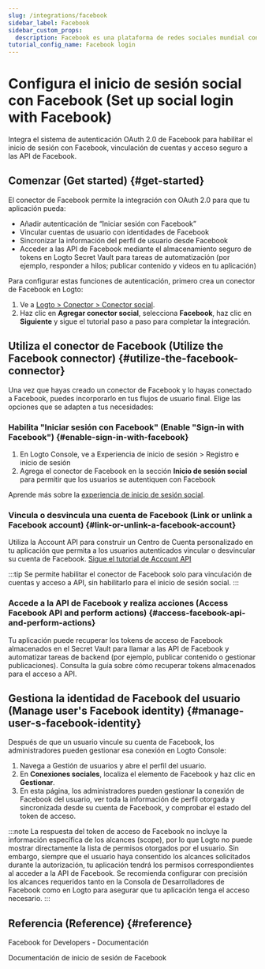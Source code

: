 ```yaml
---
slug: /integrations/facebook
sidebar_label: Facebook
sidebar_custom_props:
  description: Facebook es una plataforma de redes sociales mundial con miles de millones de usuarios. (Facebook is a worldwide social media platform with billions of users.)
tutorial_config_name: Facebook login
---
```




# Configura el inicio de sesión social con Facebook (Set up social login with Facebook)

Integra el sistema de autenticación OAuth 2.0 de Facebook para habilitar el inicio de sesión con Facebook, vinculación de cuentas y acceso seguro a las API de Facebook.

<GuideTip />

## Comenzar (Get started) \{#get-started}

El conector de Facebook permite la integración con OAuth 2.0 para que tu aplicación pueda:

- Añadir autenticación de “Iniciar sesión con Facebook”
- Vincular cuentas de usuario con identidades de Facebook
- Sincronizar la información del perfil de usuario desde Facebook
- Acceder a las API de Facebook mediante el almacenamiento seguro de tokens en Logto Secret Vault para tareas de automatización (por ejemplo, responder a hilos; publicar contenido y videos en tu aplicación)

Para configurar estas funciones de autenticación, primero crea un conector de Facebook en Logto:

1. Ve a [Logto > Conector > Conector social](https://cloud.logto.io/to/connectors/social).
2. Haz clic en **Agregar conector social**, selecciona **Facebook**, haz clic en **Siguiente** y sigue el tutorial paso a paso para completar la integración.

<Integration />

## Utiliza el conector de Facebook (Utilize the Facebook connector) \{#utilize-the-facebook-connector}

Una vez que hayas creado un conector de Facebook y lo hayas conectado a Facebook, puedes incorporarlo en tus flujos de usuario final. Elige las opciones que se adapten a tus necesidades:

### Habilita "Iniciar sesión con Facebook" (Enable "Sign-in with Facebook") \{#enable-sign-in-with-facebook}

1. En Logto Console, ve a <CloudLink to="/sign-in-experience/sign-up-and-sign-in">Experiencia de inicio de sesión > Registro e inicio de sesión</CloudLink>
2. Agrega el conector de Facebook en la sección **Inicio de sesión social** para permitir que los usuarios se autentiquen con Facebook

Aprende más sobre la [experiencia de inicio de sesión social](/end-user-flows/sign-up-and-sign-in/social-sign-in).

### Vincula o desvincula una cuenta de Facebook (Link or unlink a Facebook account) \{#link-or-unlink-a-facebook-account}

Utiliza la Account API para construir un Centro de Cuenta personalizado en tu aplicación que permita a los usuarios autenticados vincular o desvincular su cuenta de Facebook. [Sigue el tutorial de Account API](/end-user-flows/account-settings/by-account-api#link-a-new-social-connection)

:::tip
Se permite habilitar el conector de Facebook solo para vinculación de cuentas y acceso a API, sin habilitarlo para el inicio de sesión social.
:::

### Accede a la API de Facebook y realiza acciones (Access Facebook API and perform actions) \{#access-facebook-api-and-perform-actions}

Tu aplicación puede recuperar los tokens de acceso de Facebook almacenados en el Secret Vault para llamar a las API de Facebook y automatizar tareas de backend (por ejemplo, publicar contenido o gestionar publicaciones). Consulta la guía sobre cómo recuperar tokens almacenados para el acceso a API.

## Gestiona la identidad de Facebook del usuario (Manage user's Facebook identity) \{#manage-user-s-facebook-identity}

Después de que un usuario vincule su cuenta de Facebook, los administradores pueden gestionar esa conexión en Logto Console:

1. Navega a <CloudLink to="/users">Gestión de usuarios</CloudLink> y abre el perfil del usuario.
2. En **Conexiones sociales**, localiza el elemento de Facebook y haz clic en **Gestionar**.
3. En esta página, los administradores pueden gestionar la conexión de Facebook del usuario, ver toda la información de perfil otorgada y sincronizada desde su cuenta de Facebook, y comprobar el estado del token de acceso.

:::note
La respuesta del token de acceso de Facebook no incluye la información específica de los alcances (scope), por lo que Logto no puede mostrar directamente la lista de permisos otorgados por el usuario. Sin embargo, siempre que el usuario haya consentido los alcances solicitados durante la autorización, tu aplicación tendrá los permisos correspondientes al acceder a la API de Facebook. Se recomienda configurar con precisión los alcances requeridos tanto en la Consola de Desarrolladores de Facebook como en Logto para asegurar que tu aplicación tenga el acceso necesario.
:::

## Referencia (Reference) \{#reference}

<Url href="https://developers.facebook.com/docs/">Facebook for Developers - Documentación</Url>

<Url href="https://developers.facebook.com/docs/facebook-login">
  Documentación de inicio de sesión de Facebook
</Url>
